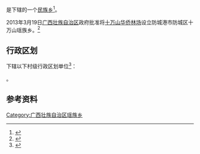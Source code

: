 {{中国乡级行政区|45/06/03/205/000}}

'''{{PAGENAMEBASE}}'''是{{PRC admin/fullname|45/06/03/205/000|3}}下辖的一个[[民族乡|民族乡]]<ref>{{PRC admin/ref sgc|{{PRC admin/parent|45/06/03/205/000}}}}</ref>。

2013年3月19日[[广西壮族自治区|广西壮族自治区]]政府批准将[[十万山华侨林场|十万山华侨林场]]设立防城港市防城区十万山瑶族乡。<ref>{{Cite web |url=http://www.chinanews.com/zgqj/2013/03-19/4656838.shtml |title=十万山瑶族乡 |accessdate=2014-01-03 |archive-date=2014-01-04 |archive-url=https://web.archive.org/web/20140104060504/http://www.chinanews.com/zgqj/2013/03-19/4656838.shtml |dead-url=no }}</ref>

== 行政区划 ==
{{PAGENAMEBASE}}下辖以下村级行政区划单位<ref>{{PRC admin/ref sgc|45/06/03/205/000}}</ref>：

{{PRC admin/children|45/06/03/205/000}}。

== 参考资料 ==
{{reflist}}

{{广西行政区划小作品}}
{{PRC admin/navcat|45/06/03/205/000}}
[[Category:广西壮族自治区瑶族乡|Category:广西壮族自治区瑶族乡]]